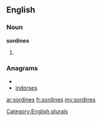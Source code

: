 ==English==

===Noun===
'''sordines'''

# {{plural of|[[sordine]]}}

===Anagrams===
* {{alphagram|deinorss}}
* [[indorses#English|indorses]]

[[Category:English plurals]]

[[ar:sordines]]
[[fr:sordines]]
[[my:sordines]]